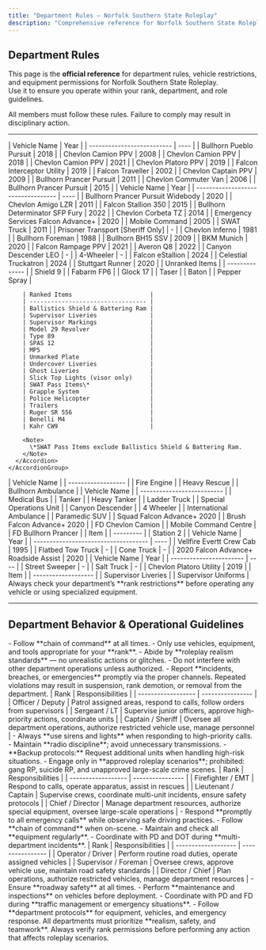 ```yaml
---
title: "Department Rules — Norfolk Southern State Roleplay"
description: "Comprehensive reference for Norfolk Southern State Roleplay vehicle, equipment, and department rules."
---
```


## Department Rules

This page is the **official reference** for department rules, vehicle restrictions, and equipment permissions for Norfolk Southern State Roleplay.\
Use it to ensure you operate within your rank, department, and role guidelines.

<Check>
  All members must follow these rules. Failure to comply may result in disciplinary action.
</Check>

---

<Tabs>
  <Tab title="Norfolk Southern Police Department">
    <AccordionGroup>
      <Accordion title="Unranked Vehicles" icon="car">
        | Vehicle Name               | Year |
        | -------------------------- | ---- |
        | Bullhorn Pueblo Pursuit    | 2018 |
        | Chevlon Camion PPV         | 2008 |
        | Chevlon Camion PPV         | 2018 |
        | Chevlon Camion PPV         | 2021 |
        | Chevlon Platoro PPV        | 2019 |
        | Falcon Interceptor Utility | 2019 |
        | Falcon Traveller           | 2002 |
        | Chevlon Captain PPV        | 2009 |
        | Bullhorn Prancer Pursuit   | 2011 |
        | Chevlon Commuter Van       | 2006 |
        | Bullhorn Prancer Pursuit   | 2015 |
      </Accordion>
      <Accordion title="Ranked Vehicles" icon="shield">
        | Vehicle Name                       | Year |
        | ---------------------------------- | ---- |
        | Bullhorn Prancer Pursuit Widebody  | 2020 |
        | Chevlon Amigo LZR                  | 2011 |
        | Falcon Stallion 350                | 2015 |
        | Bullhorn Determinator SFP Fury     | 2022 |
        | Chevlon Corbeta TZ                 | 2014 |
        | Emergency Services Falcon Advance+ | 2020 |
        | Mobile Command                     | 2005 |
        | SWAT Truck                         | 2011 |
        | Prisoner Transport [Sheriff Only]  | -    |
        | Chevlon Inferno                    | 1981 |
        | Bullhorn Foreman                   | 1988 |
        | Bullhorn BH15 SSV                  | 2009 |
        | BKM Munich                         | 2020 |
        | Falcon Rampage PPV                 | 2021 |
        | Averon Q8                          | 2022 |
        | Canyon Descender LEO               | -    |
        | 4-Wheeler                          | -    |
        | Falcon eStallion                   | 2024 |
        | Celestial Truckatron               | 2024 |
        | Stuttgart Runner                   | 2020 |
      </Accordion>
      <Accordion title="Miscellaneous Equipment" icon="tool">
        | Unranked Items |
        | -------------- |
        | Shield 9       |
        | Fabarm FP6     |
        | Glock 17       |
        | Taser          |
        | Baton          |
        | Pepper Spray   |

        | Ranked Items                      |
        | --------------------------------- |
        | Ballistics Shield & Battering Ram |
        | Supervisor Liveries               |
        | Supervisor Markings               |
        | Model 29 Revolver                 |
        | Type 89                           |
        | SPAS 12                           |
        | MP5                               |
        | Unmarked Plate                    |
        | Undercover Liveries               |
        | Ghost Liveries                    |
        | Slick Top Lights (visor only)     |
        | SWAT Pass Items\*                 |
        | Grapple System                    |
        | Police Helicopter                 |
        | Trailers                          |
        | Ruger SR 556                      |
        | Benelli M4                        |
        | Kahr CW9                          |

        <Note>
          \*SWAT Pass Items exclude Ballistics Shield & Battering Ram.
        </Note>
      </Accordion>
    </AccordionGroup>
  </Tab>
  <Tab title="Norfolk Southern Fire & Rescue">
    <AccordionGroup>
      <Accordion title="Unranked Vehicles" icon="fire">
        | Vehicle Name       |
        | ------------------ |
        | Fire Engine        |
        | Heavy Rescue       |
        | Bullhorn Ambulance |
      </Accordion>
      <Accordion title="Ranked Vehicles" icon="shield">
        | Vehicle Name               |
        | -------------------------- |
        | Medical Bus                |
        | Tanker                     |
        | Heavy Tanker               |
        | Ladder Truck               |
        | Special Operations Unit    |
        | Canyon Descender           |
        | 4 Wheeler                  |
        | International Ambulance    |
        | Paramedic SUV              |
        | Squad Falcon Advance+ 2020 |
        | Brush Falcon Advance+ 2020 |
        | FD Chevlon Camion          |
        | Mobile Command Centre      |
        | FD Bullhorn Prancer        |
      </Accordion>
      <Accordion title="Miscellaneous Equipment" icon="tool">
        | Item      |
        | --------- |
        | Station 2 |
      </Accordion>
    </AccordionGroup>
  </Tab>
  <Tab title="Norfolk Department of Transportation">
    <AccordionGroup>
      <Accordion title="Unranked Vehicles" icon="truck">
        | Vehicle Name                         | Year |
        | ------------------------------------ | ---- |
        | Vellfire Evertt Crew Cab             | 1995 |
        | Flatbed Tow Truck                    | -    |
        | Cone Truck                           | -    |
        | 2020 Falcon Advance+ Roadside Assist | 2020 |
      </Accordion>
      <Accordion title="Ranked Vehicles" icon="shield">
        | Vehicle Name            | Year |
        | ----------------------- | ---- |
        | Street Sweeper          | -    |
        | Salt Truck              | -    |
        | Chevlon Platoro Utility | 2019 |
      </Accordion>
      <Accordion title="Miscellaneous Equipment" icon="tool">
        | Item                |
        | ------------------- |
        | Supervisor Liveries |
        | Supervisor Uniforms |
      </Accordion>
    </AccordionGroup>
  </Tab>
</Tabs>

<Note>
  Always check your department’s **rank restrictions** before operating any vehicle or using specialized equipment.
</Note>

---

## Department Behavior & Operational Guidelines

<Tabs>
  <Tab title="General Rules">
    <Card title="All Departments">
      - Follow **chain of command** at all times.
      - Only use vehicles, equipment, and tools appropriate for your **rank**.
      - Abide by **roleplay realism standards** — no unrealistic actions or glitches.
      - Do not interfere with other department operations unless authorized.
      - Report **incidents, breaches, or emergencies** promptly via the proper channels.
    </Card>
    <Note>
      Repeated violations may result in suspension, rank demotion, or removal from the department.
    </Note>
  </Tab>

  <Tab title="Norfolk Southern Police Department">
    <AccordionGroup>
      <Accordion title="Rank Responsibilities" icon="shield">
        | Rank                | Responsibilities |
        | ------------------ | ---------------- |
        | Officer / Deputy    | Patrol assigned areas, respond to calls, follow orders from supervisors |
        | Sergeant / LT      | Supervise junior officers, approve high-priority actions, coordinate units |
        | Captain / Sheriff  | Oversee all department operations, authorize restricted vehicle use, manage personnel |
      </Accordion>
      <Accordion title="Operational Guidelines" icon="map-pin">
        - Always **use sirens and lights** when responding to high-priority calls.
        - Maintain **radio discipline**; avoid unnecessary transmissions.
        - **Backup protocols:** Request additional units when handling high-risk situations.
        - Engage only in **approved roleplay scenarios**; prohibited: gang RP, suicide RP, and unapproved large-scale crime scenes.
      </Accordion>
    </AccordionGroup>
  </Tab>

  <Tab title="Norfolk Southern Fire & Rescue">
    <AccordionGroup>
      <Accordion title="Rank Responsibilities" icon="fire">
        | Rank                | Responsibilities |
        | ------------------ | ---------------- |
        | Firefighter / EMT    | Respond to calls, operate apparatus, assist in rescues |
        | Lieutenant / Captain | Supervise crews, coordinate multi-unit incidents, ensure safety protocols |
        | Chief / Director     | Manage department resources, authorize special equipment, oversee large-scale operations |
      </Accordion>
      <Accordion title="Operational Guidelines" icon="map-pin">
        - Respond **promptly to all emergency calls** while observing safe driving practices.
        - Follow **chain of command** when on-scene.
        - Maintain and check all **equipment regularly**.
        - Coordinate with PD and DOT during **multi-department incidents**.
      </Accordion>
    </AccordionGroup>
  </Tab>

  <Tab title="Norfolk Department of Transportation">
    <AccordionGroup>
      <Accordion title="Rank Responsibilities" icon="truck">
        | Rank                 | Responsibilities |
        | ------------------- | ---------------- |
        | Operator / Driver     | Perform routine road duties, operate assigned vehicles |
        | Supervisor / Foreman  | Oversee crews, approve vehicle use, maintain road safety standards |
        | Director / Chief      | Plan operations, authorize restricted vehicles, manage department resources |
      </Accordion>
      <Accordion title="Operational Guidelines" icon="map-pin">
        - Ensure **roadway safety** at all times.
        - Perform **maintenance and inspections** on vehicles before deployment.
        - Coordinate with PD and FD during **traffic management or emergency situations**.
        - Follow **department protocols** for equipment, vehicles, and emergency response.
      </Accordion>
    </AccordionGroup>
  </Tab>
</Tabs>

<Note>
  All departments must prioritize **realism, safety, and teamwork**. Always verify rank permissions before performing any action that affects roleplay scenarios.
</Note>
